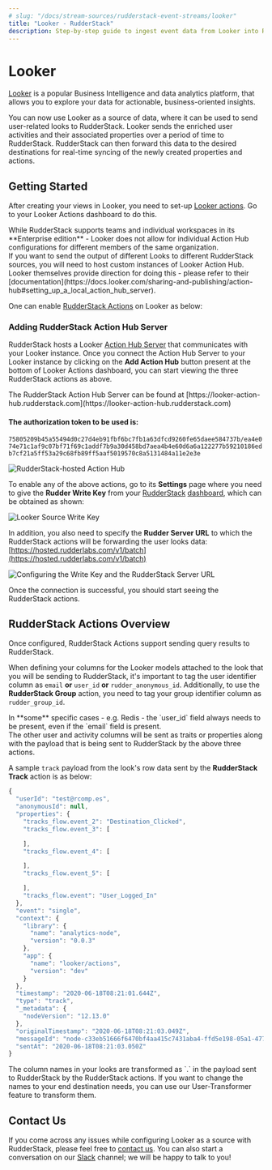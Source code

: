 ```yaml
---
# slug: "/docs/stream-sources/rudderstack-event-streams/looker"
title: "Looker - RudderStack"
description: Step-by-step guide to ingest event data from Looker into RudderStack
---
```


# Looker

[Looker](https://looker.com/) is a popular Business Intelligence and data analytics platform, that allows you to explore your data for actionable, business-oriented insights.

You can now use Looker as a source of data, where it can be used to send user-related looks to RudderStack. Looker sends the enriched user activities and their associated properties over a period of time to RudderStack. RudderStack can then forward this data to the desired destinations for real-time syncing of the newly created properties and actions.

## Getting Started

After creating your views in Looker, you need to set-up [Looker actions](https://docs.looker.com/admin-options/platform/actions). Go to your Looker Actions dashboard to do this.

<div class="warningBlock">
While RudderStack supports teams and individual workspaces in its **Enterprise edition** - Looker does not allow for individual Action Hub configurations for different members of the same organization.

</div>

<div class="infoBlock">
If you want to send the output of different Looks to different RudderStack sources, you will need to host custom instances of Looker Action Hub. Looker themselves provide direction for doing this - please refer to their [documentation](https://docs.looker.com/sharing-and-publishing/action-hub#setting_up_a_local_action_hub_server).

</div>

One can enable [RudderStack Actions](https://github.com/rudderlabs/actions) on Looker as below:

### **Adding RudderStack Action Hub Server**

RudderStack hosts a Looker [Action Hub Server](https://docs.looker.com/sharing-and-publishing/action-hub#writing_an_action) that communicates with your Looker instance. Once you connect the Action Hub Server to your Looker instance by clicking on the **Add Action Hub** button present at the bottom of Looker Actions dashboard, you can start viewing the three RudderStack actions as above.

<div class="infoBlock">
The RudderStack Action Hub Server can be found at [https://looker-action-hub.rudderstack.com](https://looker-action-hub.rudderstack.com)

</div>

<div class="infoBlock">

#### **The authorization token to be used is:**

`75805209b45a55494d0c27d4eb91fbf6bc7fb1a63dfcd9260fe65daee584737b/ea4e074e71c1af9c07bf71f69c1addf7b9a30d458bd7aea4b4e60d6a6a122277b59210186edb7cf21a5ff53a29c68fb89ff5aaf5019570c8a5131484a11e2e3e`

</div>

![RudderStack-hosted Action Hub](../../.gitbook/assets/image%20%2828%29.png)

To enable any of the above actions, go to its **Settings** page where you need to give the **Rudder Write Key** from your [RudderStack](https://app.rudderstack.com) [dashboard](https://app.rudderstack.com/), which can be obtained as shown:

![Looker Source Write Key](../../.gitbook/assets/screen-shot-2020-12-04-at-11.02.19-am.png)

In addition, you also need to specify the **Rudder Server URL** to which the RudderStack actions will be forwarding the user looks data: [https://hosted.rudderlabs.com/v1/batch](https://hosted.rudderlabs.com/v1/batch)

![Configuring the Write Key and the RudderStack Server URL](../../.gitbook/assets/image%20%2811%29.png)

Once the connection is successful, you should start seeing the RudderStack actions.

## RudderStack Actions Overview

Once configured, RudderStack Actions support sending query results to RudderStack.

When defining your columns for the Looker models attached to the look that you will be sending to RudderStack, it's important to tag the user identifier column as `email` **or** `user_id` **or** `rudder_anonymous_id`. Additionally, to use the **RudderStack Group** action, you need to tag your group identifier column as `rudder_group_id`.

<div class="infoBlock">
In **some** specific cases - e.g. Redis - the `user_id` field always needs to be present, even if the `email` field is present.

</div>

<div class="infoBlock">
The other user and activity columns will be sent as traits or properties along with the payload that is being sent to RudderStack by the above three actions.

</div>

A sample `track` payload from the look's row data sent by the **RudderStack Track** action is as below:

```javascript
{
  "userId": "test@rcomp.es",
  "anonymousId": null,
  "properties": {
    "tracks_flow.event_2": "Destination_Clicked",
    "tracks_flow.event_3": [

    ],
    "tracks_flow.event_4": [

    ],
    "tracks_flow.event_5": [

    ],
    "tracks_flow.event": "User_Logged_In"
  },
  "event": "single",
  "context": {
    "library": {
      "name": "analytics-node",
      "version": "0.0.3"
    },
    "app": {
      "name": "looker/actions",
      "version": "dev"
    }
  },
  "timestamp": "2020-06-18T08:21:01.644Z",
  "type": "track",
  "_metadata": {
    "nodeVersion": "12.13.0"
  },
  "originalTimestamp": "2020-06-18T08:21:03.049Z",
  "messageId": "node-c33eb51666f6470bf4aa415c7431aba4-ffd5e198-05a1-477a-9c2c-85be30749b8b",
  "sentAt": "2020-06-18T08:21:03.050Z"
}
```

<div class="infoBlock">
The column names in your looks are transformed as `<Looker view name>.<column name>` in the payload sent to RudderStack by the RudderStack actions. If you want to change the names to your end destination needs, you can use our User-Transformer feature to transform them.

</div>

## Contact Us

If you come across any issues while configuring Looker as a source with RudderStack, please feel free to [contact us](mailto:%20docs@rudderstack.com). You can also start a conversation on our [Slack](https://resources.rudderstack.com/join-rudderstack-slack) channel; we will be happy to talk to you!
